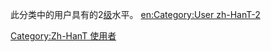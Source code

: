 此分类中的用户具有的2[[Wikipedia:巴別#開始使用巴別語言模板|级]]水平。
[[Category:Zh-HanT_使用者|Category:Zh-HanT 使用者]]
[[en:Category:User_zh-HanT-2|en:Category:User zh-HanT-2]]